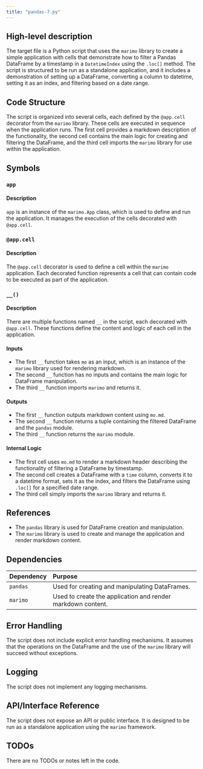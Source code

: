 ```yaml
---
title: "pandas-7.py"
---
```


## High-level description

The target file is a Python script that uses the `marimo` library to create a simple application with cells that demonstrate how to filter a Pandas DataFrame by a timestamp in a `DatetimeIndex` using the `.loc[]` method. The script is structured to be run as a standalone application, and it includes a demonstration of setting up a DataFrame, converting a column to datetime, setting it as an index, and filtering based on a date range.

## Code Structure

The script is organized into several cells, each defined by the `@app.cell` decorator from the `marimo` library. These cells are executed in sequence when the application runs. The first cell provides a markdown description of the functionality, the second cell contains the main logic for creating and filtering the DataFrame, and the third cell imports the `marimo` library for use within the application.

## Symbols

### `app`
#### Description
`app` is an instance of the `marimo.App` class, which is used to define and run the application. It manages the execution of the cells decorated with `@app.cell`.

### `@app.cell`
#### Description
The `@app.cell` decorator is used to define a cell within the `marimo` application. Each decorated function represents a cell that can contain code to be executed as part of the application.

### `__()`
#### Description
There are multiple functions named `__` in the script, each decorated with `@app.cell`. These functions define the content and logic of each cell in the application.

#### Inputs
- The first `__` function takes `mo` as an input, which is an instance of the `marimo` library used for rendering markdown.
- The second `__` function has no inputs and contains the main logic for DataFrame manipulation.
- The third `__` function imports `marimo` and returns it.

#### Outputs
- The first `__` function outputs markdown content using `mo.md`.
- The second `__` function returns a tuple containing the filtered DataFrame and the `pandas` module.
- The third `__` function returns the `marimo` module.

#### Internal Logic
- The first cell uses `mo.md` to render a markdown header describing the functionality of filtering a DataFrame by timestamp.
- The second cell creates a DataFrame with a `time` column, converts it to a datetime format, sets it as the index, and filters the DataFrame using `.loc[]` for a specified date range.
- The third cell simply imports the `marimo` library and returns it.

## References

- The `pandas` library is used for DataFrame creation and manipulation.
- The `marimo` library is used to create and manage the application and render markdown content.

## Dependencies

| Dependency | Purpose |
|:-----------|:--------|
| `pandas`   | Used for creating and manipulating DataFrames. |
| `marimo`   | Used to create the application and render markdown content. |

## Error Handling

The script does not include explicit error handling mechanisms. It assumes that the operations on the DataFrame and the use of the `marimo` library will succeed without exceptions.

## Logging

The script does not implement any logging mechanisms.

## API/Interface Reference

The script does not expose an API or public interface. It is designed to be run as a standalone application using the `marimo` framework.

## TODOs

There are no TODOs or notes left in the code.
